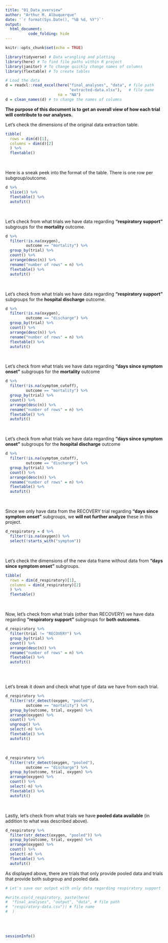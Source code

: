 ```yaml
---
title: "01_Data_overview"
author: "Arthur M. Albuquerque"
date: '`r format(Sys.Date(), "%B %d, %Y")`'
output: 
  html_document:
          code_folding: hide
---
```


```r
knitr::opts_chunk$set(echo = TRUE)
```

```r
library(tidyverse) # Data wrangling and plotting
library(here) # To find file paths within R project
library(janitor) # To change quickly change names of columns
library(flextable) # To create tables
```

```r
# Load the data
d = readxl::read_excel(here("final_analyses", "data", # file path
                            "extracted-data.xlsx"),   # file name
                       na = "NA")   
d = clean_names(d) # to change the names of columns
```
**The purpose of this document is to get an overall view of how each trial will**
**contribute to our analyses.**
<br>

Let's check the dimensions of the original data extraction table.
```r
tibble(
  rows = dim(d)[1],
  columns = dim(d)[2]
  ) %>% 
  flextable()
```

<br>

Here is a sneak peek into the format of the table. There is one row per
subgroup/outcome.

```r
d %>% 
  slice(1) %>% 
  flextable() %>% 
  autofit()
```

<br>

Let's check from what trials we have data regarding **"respiratory support"** subgroups
for the **mortality** outcome.

```r
d %>% 
  filter(!is.na(oxygen),
         outcome == "mortality") %>% 
  group_by(trial) %>% 
  count() %>%
  arrange(desc(n)) %>% 
  rename("number of rows" = n) %>%
  flextable() %>% 
  autofit()

```

<br>

Let's check from what trials we have data regarding **"respiratory support"** subgroups
for the **hospital discharge** outcome.

```r
d %>% 
  filter(!is.na(oxygen),
         outcome == "discharge") %>% 
  group_by(trial) %>% 
  count() %>%
  arrange(desc(n)) %>% 
  rename("number of rows" = n) %>%
  flextable() %>% 
  autofit()

```

<br>

Let's check from what trials we have data regarding **"days since symptom onset"**
subgroups for the **mortality** outcome

```r
d %>% 
  filter(!is.na(symptom_cutoff),
         outcome == "mortality") %>% 
  group_by(trial) %>% 
  count() %>%
  arrange(desc(n)) %>% 
  rename("number of rows" = n) %>%
  flextable() %>% 
  autofit()

```

<br>

Let's check from what trials we have data regarding **"days since symptom onset"**
subgroups for the **hospital discharge** outcome

```r
d %>% 
  filter(!is.na(symptom_cutoff),
         outcome == "discharge") %>% 
  group_by(trial) %>% 
  count() %>%
  arrange(desc(n)) %>% 
  rename("number of rows" = n) %>%
  flextable() %>% 
  autofit()

```

<br>

Since we only have data from the RECOVERY trial regarding **"days since symptom onset"**
subgroups, we **will not further analyze** these in this project.

```r
d_respiratory = d %>% 
  filter(!is.na(oxygen)) %>% 
  select(!starts_with("symptom"))
```

<br>

Let's check the dimensions of the new data frame without data from
**"days since symptom onset"** subgroups.

```r
tibble(
  rows = dim(d_respiratory)[1],
  columns = dim(d_respiratory)[2]
  ) %>% 
  flextable()
```

<br>

Now, let's check from what trials (other than RECOVERY) we have data
regarding **"respiratory support"** subgroups for **both outcomes**.

```r
d_respiratory %>% 
  filter(trial != "RECOVERY") %>% 
  group_by(trial) %>% 
  count() %>% 
  arrange(desc(n)) %>% 
  rename("number of rows" = n) %>%
  flextable() %>%
  autofit()
  
```

<br>

Let's break it down and check what type of data we have from each trial.

```r
d_respiratory %>%
  filter(!str_detect(oxygen, "pooled"),
         outcome == "mortality") %>%
  group_by(outcome, trial, oxygen) %>%
  arrange(oxygen) %>%
  count() %>%
  ungroup() %>% 
  select(-n) %>% 
  flextable() %>%
  autofit()
```

<br>

```r
d_respiratory %>%
  filter(!str_detect(oxygen, "pooled"),
         outcome == "discharge") %>%
  group_by(outcome, trial, oxygen) %>%
  arrange(oxygen) %>%
  count() %>%
  select(-n) %>% 
  flextable() %>%
  autofit()
```

<br>

Lastly, let's check from what trials we have **pooled data available** 
(in addition to what was described above).

```r
d_respiratory %>%
  filter(str_detect(oxygen, "pooled")) %>%
  group_by(outcome, trial, oxygen) %>%
  arrange(oxygen) %>%
  count() %>%
  select(-n) %>% 
  flextable() %>%
  autofit()
```

As displayed above, there are trials that only provide pooled data and trials
that provide both subgroup and pooled data.


```r
# Let's save our output with only data regarding respiratory support

#write.csv(d_respiratory, paste(here(
#  "final_analyses", "output", "data", # file path
#  "respiratory-data.csv")) # file name
#  ) 
```

<br><br>

```r
sessionInfo()
```

